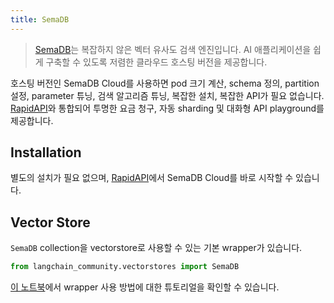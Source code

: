 ```yaml
---
title: SemaDB
---
```


>[SemaDB](https://semafind.com/)는 복잡하지 않은 벡터 유사도 검색 엔진입니다. AI 애플리케이션을 쉽게 구축할 수 있도록 저렴한 클라우드 호스팅 버전을 제공합니다.

호스팅 버전인 SemaDB Cloud를 사용하면 pod 크기 계산, schema 정의, partition 설정, parameter 튜닝, 검색 알고리즘 튜닝, 복잡한 설치, 복잡한 API가 필요 없습니다. [RapidAPI](https://rapidapi.com/semafind-semadb/api/semadb)와 통합되어 투명한 요금 청구, 자동 sharding 및 대화형 API playground를 제공합니다.

## Installation

별도의 설치가 필요 없으며, [RapidAPI](https://rapidapi.com/semafind-semadb/api/semadb)에서 SemaDB Cloud를 바로 시작할 수 있습니다.

## Vector Store

`SemaDB` collection을 vectorstore로 사용할 수 있는 기본 wrapper가 있습니다.

```python
from langchain_community.vectorstores import SemaDB
```

[이 노트북](/oss/integrations/vectorstores/semadb)에서 wrapper 사용 방법에 대한 튜토리얼을 확인할 수 있습니다.